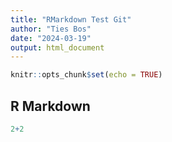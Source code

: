 ```yaml
---
title: "RMarkdown Test Git"
author: "Ties Bos"
date: "2024-03-19"
output: html_document
---
```


```r
knitr::opts_chunk$set(echo = TRUE)
```

## R Markdown

```r
2+2

```
